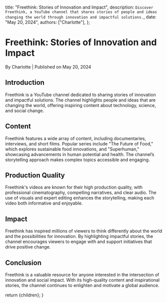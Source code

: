 
  title: "Freethink: Stories of Innovation and Impact",
  description: `Discover Freethink, a YouTube channel that shares stories of people and ideas changing the world through innovation and impactful solutions.`,
  date: "May 20, 2024",
  authors: ["Charlotte"],
};

<h1>Freethink: Stories of Innovation and Impact</h1>
<div className="text-sm text-gray-500 dark:text-gray-400">
  By Charlotte | Published on May 20, 2024
</div>

<section id="introduction">
  <h2>Introduction</h2>
  <span>
    Freethink is a YouTube channel dedicated to sharing stories of innovation
    and impactful solutions. The channel highlights people and ideas that are
    changing the world, offering inspiring content about technology, science,
    and social change.
  </span>
</section>

<section id="content">
  <h2>Content</h2>
  <span>
    Freethink features a wide array of content, including documentaries,
    interviews, and short films. Popular series include "The Future of Food,"
    which explores sustainable food innovations, and "Superhuman," showcasing
    advancements in human potential and health. The channel’s storytelling
    approach makes complex topics accessible and engaging.
  </span>
</section>

<section id="production-quality">
  <h2>Production Quality</h2>
  <span>
    Freethink's videos are known for their high production quality, with
    professional cinematography, compelling narratives, and clear audio. The use
    of visuals and expert editing enhances the storytelling, making each video
    both informative and enjoyable.
  </span>
</section>

<section id="impact">
  <h2>Impact</h2>
  <span>
    Freethink has inspired millions of viewers to think differently about the
    world and the possibilities for innovation. By highlighting impactful
    stories, the channel encourages viewers to engage with and support
    initiatives that drive positive change.
  </span>
</section>

<section id="conclusion">
  <h2>Conclusion</h2>
  <span>
    Freethink is a valuable resource for anyone interested in the intersection
    of innovation and social impact. With its high-quality content and
    inspirational stories, the channel continues to enlighten and motivate a
    global audience.
  </span>
</section>

  return <MdxLayout>{children}</MdxLayout>;
}
